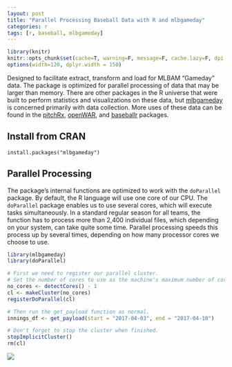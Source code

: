 ```yaml
---
layout: post
title: "Parallel Processing Baseball Data with R and mlbgameday"
categories: r
tags: [r, baseball, mlbgameday]
---
```


```r
library(knitr)
knitr::opts_chunk$set(cache=T, warning=F, message=F, cache.lazy=F, dpi = 180)
options(width=120, dplyr.width = 150)
```

Designed to facilitate extract, transform and load for MLBAM “Gameday” data. The package is optimized for parallel processing of data that may be larger than memory. There are other packages in the R universe that were built to perform statistics and visualizations on these data, but [mlbgameday](https://github.com/keberwein/mlbgameday) is concerned primarily with data collection. More uses of these data can be found in the [pitchRx](https://github.com/cpsievert/pitchRx), [openWAR](https://github.com/beanumber/openWAR), and [baseballr](https://github.com/BillPetti/baseballr) packages.

## Install from CRAN

`install.packages("mlbgameday")`

## Parallel Processing

The package's internal functions are optimized to work with the `doParallel` package. By default, the R language will use one core of our CPU. The `doParallel` package enables us to use several cores, which will execute tasks simultaneously. In a standard regular season for all teams, the function has to process more than 2,400 individual files, which depending on your system, can take quite some time. Parallel processing speeds this process up by several times, depending on how many processor cores we choose to use.

```r
library(mlbgameday)
library(doParallel)

# First we need to register our parallel cluster.
# Set the number of cores to use as the machine's maximum number of cores minus 1 for background processes.
no_cores <- detectCores() - 1
cl <- makeCluster(no_cores)  
registerDoParallel(cl)

# Then run the get_payload function as normal.
innings_df <- get_payload(start = "2017-04-03", end = "2017-04-10")

# Don't forget to stop the cluster when finished.
stopImplicitCluster()
rm(cl)
```


![](https://raw.githubusercontent.com/keberwein/mlbgameday/master/man/figures/mlbgameday_hex.png)